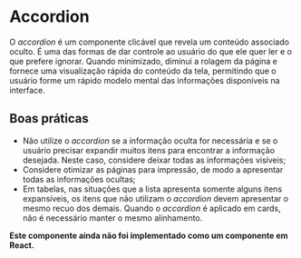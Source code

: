 # Accordion

O _accordion_ é um componente clicável que revela um conteúdo associado oculto. É uma das formas de dar controle ao usuário do que ele quer ler e o que prefere ignorar.
Quando minimizado, diminui a rolagem da página e fornece uma visualização rápida do conteúdo da tela, permitindo que o usuário forme um rápido modelo mental das informações disponíveis na interface.

## Boas práticas

- Não utilize o _accordion_ se a informação oculta for necessária e se o usuário precisar expandir muitos itens para encontrar a informação desejada. Neste caso, considere deixar todas as informações visíveis;
- Considere otimizar as páginas para impressão, de modo a apresentar todas as informações ocultas;
- Em tabelas, nas situações que a lista apresenta somente alguns itens expansíveis, os itens que não utilizam o _accordion_ devem apresentar o mesmo recuo dos demais. Quando o _accordion_ é aplicado em cards, não é necessário manter o mesmo alinhamento.

**Este componente ainda não foi implementado como um componente em React.**
